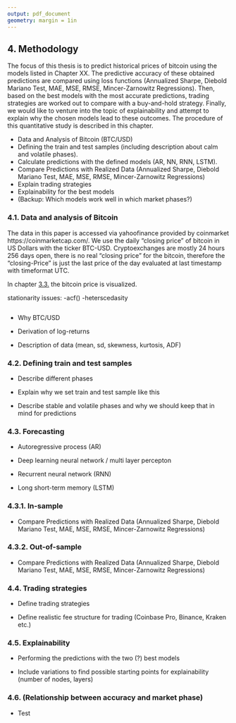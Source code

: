 ```yaml
---
output: pdf_document
geometry: margin = 1in
---
```


## 4. Methodology

The focus of this thesis is to predict historical prices of bitcoin using the models listed in Chapter XX. The predictive accuracy of these obtained predictions are compared using loss functions (Annualized Sharpe, Diebold Mariano Test, MAE, MSE, RMSE, Mincer-Zarnowitz Regressions). Then, based on the best models with the most accurate predictions, trading strategies are worked out to compare with a buy-and-hold strategy. Finally, we would like to venture into the topic of explainability and attempt to explain why the chosen models lead to these outcomes. The procedure of this quantitative study is described in this chapter.

-   Data and Analysis of Bitcoin (BTC/USD)
-   Defining the train and test samples (including description about calm and volatile phases).
-   Calculate predictions with the defined models (AR, NN, RNN, LSTM).
-   Compare Predictions with Realized Data (Annualized Sharpe, Diebold Mariano Test, MAE, MSE, RMSE, Mincer-Zarnowitz Regressions)
-   Explain trading strategies
-   Explainability for the best models
-   (Backup: Which models work well in which market phases?)

### 4.1. Data and analysis of Bitcoin 

The data in this paper is accessed  via yahoofinance provided by coinmarket https://coinmarketcap.com/. We use the daily "closing price" of bitcoin in US Dollars with the ticker BTC-USD. Cryptoexchanges are mostly 24 hours 256 days open, there is no real "closing price" for the bitcoin, therefore the "closing-Price" is just the last price of the day evaluated at last timestamp with timeformat UTC.


In chapter [3.3.](#bitcoin) the bitcoin price is visualized. 

stationarity issues:
-acf()
-heterscedasity


```r

```



-   Why BTC/USD

-   Derivation of log-returns

-   Description of data (mean, sd, skewness, kurtosis, ADF)




### 4.2. Defining train and test samples

-   Describe different phases

-   Explain why we set train and test sample like this

-   Describe stable and volatile phases and why we should keep that in mind for predictions

### 4.3. Forecasting

-   Autoregressive process (AR)

-   Deep learning neural network / multi layer percepton

-   Recurrent neural network (RNN)

-   Long short-term memory (LSTM)

### 4.3.1. In-sample

-   Compare Predictions with Realized Data (Annualized Sharpe, Diebold Mariano Test, MAE, MSE, RMSE, Mincer-Zarnowitz Regressions)

### 4.3.2. Out-of-sample

-   Compare Predictions with Realized Data (Annualized Sharpe, Diebold Mariano Test, MAE, MSE, RMSE, Mincer-Zarnowitz Regressions)

### 4.4. Trading strategies

-   Define trading strategies

-   Define realistic fee structure for trading (Coinbase Pro, Binance, Kraken etc.)

### 4.5. Explainability

-   Performing the predictions with the two (?) best models

-   Include variations to find possible starting points for explainability (number of nodes, layers)

### 4.6. (Relationship between accuracy and market phase)

-   Test
